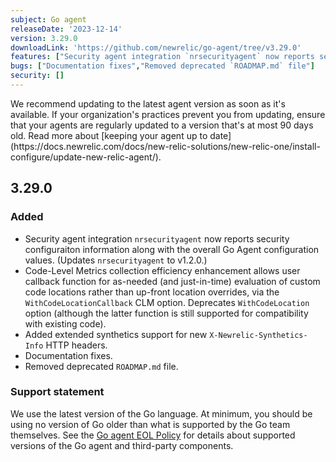 ```yaml
---
subject: Go agent
releaseDate: '2023-12-14'
version: 3.29.0
downloadLink: 'https://github.com/newrelic/go-agent/tree/v3.29.0'
features: ["Security agent integration `nrsecurityagent` now reports security configuraiton information along with the overall Go Agent configuration values","Code-Level Metrics collection efficiency enhancement allows user callback function for as-needed (and just-in-time) evaluation of custom code locations rather than up-front location overrides, via the `WithCodeLocationCallback` CLM option","Added extended synthetics support for new `X-Newrelic-Synthetics-Info` HTTP headers"]
bugs: ["Documentation fixes","Removed deprecated `ROADMAP.md` file"]
security: []
---
```


<Callout variant="important">
We recommend updating to the latest agent version as soon as it's available. If your organization's practices prevent you from updating, ensure that your agents are regularly updated to a version that's at most 90 days old. Read more about [keeping your agent up to date](https://docs.newrelic.com/docs/new-relic-solutions/new-relic-one/install-configure/update-new-relic-agent/).
</Callout>


## 3.29.0
### Added
 * Security agent integration `nrsecurityagent` now reports security configuraiton information along with the overall Go Agent configuration values. (Updates `nrsecurityagent` to v1.2.0.)
 * Code-Level Metrics collection efficiency enhancement allows user callback function for as-needed (and just-in-time) evaluation of custom code locations rather than up-front location overrides, via the `WithCodeLocationCallback` CLM option. Deprecates `WithCodeLocation` option (although the latter function is still supported for compatibility with existing code).
 * Added extended synthetics support for new `X-Newrelic-Synthetics-Info` HTTP headers.
 * Documentation fixes.
 * Removed deprecated `ROADMAP.md` file.

### Support statement
We use the latest version of the Go language. At minimum, you should be using no version of Go older than what is supported by the Go team themselves.
See the [Go agent EOL Policy](/docs/apm/agents/go-agent/get-started/go-agent-eol-policy) for details about supported versions of the Go agent and third-party components.

